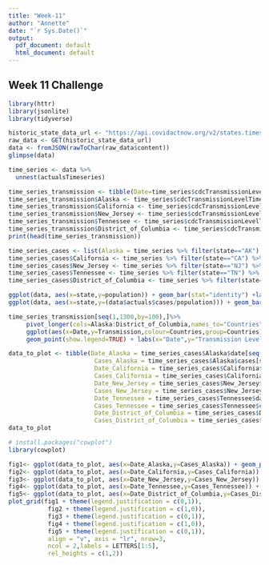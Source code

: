 ```yaml
---
title: "Week-11"
author: "Annette"
date: "`r Sys.Date()`"
output:
  pdf_document: default
  html_document: default
---
```


## Week 11 Challenge

```r
library(httr)
library(jsonlite)
library(tidyverse)

historic_state_data_url <- "https://api.covidactnow.org/v2/states.timeseries.json?apiKey=554e57bf138742219dc09545837e9228"
raw_data <- GET(historic_state_data_url)
data <- fromJSON(rawToChar(raw_data$content))
glimpse(data)

time_series <- data %>%
  unnest(actualsTimeseries)

time_series_transmission <- tibble(Date=time_series$cdcTransmissionLevelTimeseries[[which(data$state=="CA")]]$date)
time_series_transmission$Alaska <- time_series$cdcTransmissionLevelTimeseries[[which(data$state=="AK")]]$cdcTransmissionLevel
time_series_transmission$California <- time_series$cdcTransmissionLevelTimeseries[[which(data$state=="CA")]]$cdcTransmissionLevel
time_series_transmission$New_Jersey <- time_series$cdcTransmissionLevelTimeseries[[which(data$state=="NJ")]]$cdcTransmissionLevel
time_series_transmission$Tennessee <- time_series$cdcTransmissionLevelTimeseries[[which(data$state=="TN")]]$cdcTransmissionLevel
time_series_transmission$District_of_Columbia <- time_series$cdcTransmissionLevelTimeseries[[which(data$state=="DC")]]$cdcTransmissionLevel
print(head(time_series_transmission))

time_series_cases <- list(Alaska = time_series %>% filter(state=="AK") %>% select(date,cases))
time_series_cases$California <- time_series %>% filter(state=="CA") %>% select(date,cases)
time_series_cases$New_Jersey <- time_series %>% filter(state=="NJ") %>% select(date,cases)
time_series_cases$Tennessee <- time_series %>% filter(state=="TN") %>% select(date,cases)
time_series_cases$District_of_Columbia <- time_series %>% filter(state=="DC") %>% select(date,cases)

ggplot(data, aes(x=state,y=population)) + geom_bar(stat="identity") +labs(x="States",y="Population") + theme_bw()
ggplot(data, aes(x=state,y=(data$actuals$cases/population))) + geom_bar(stat="identity") + labs(x="States",y="Infected (%)")+theme_bw()

time_series_transmission[seq(1,1300,by=100),]%>%
     pivot_longer(cols=Alaska:District_of_Columbia,names_to="Countries",values_to="Transmission") %>%
     ggplot(aes(x=Date,y=Transmission,colour=Countries,group=Countries)) +
     geom_point(show.legend=TRUE) + labs(x="Date",y="Transmission Level")+theme_bw()

data_to_plot <- tibble(Date_Alaska = time_series_cases$Alaska$date[seq(1,1300,by=100)],
                        Cases_Alaska = time_series_cases$Alaska$cases[seq(1,1300,by=100)],
                        Date_California = time_series_cases$California$date[seq(1,1300,by=100)],
                        Cases_California = time_series_cases$California$cases[seq(1,1300,by=100)],
                        Date_New_Jersey = time_series_cases$New_Jersey$date[seq(1,1300,by=100)],
                        Cases_New_Jersey = time_series_cases$New_Jersey$cases[seq(1,1300,by=100)],
                        Date_Tennessee = time_series_cases$Tennessee$date[seq(1,1300,by=100)],
                        Cases_Tennessee = time_series_cases$Tennessee$cases[seq(1,1300,by=100)],
                        Date_District_of_Columbia = time_series_cases$District_of_Columbia$date[seq(1,1300,by=100)],
                        Cases_District_of_Columbia = time_series_cases$District_of_Columbia$cases[seq(1,1300,by=100)])
data_to_plot

# install.packages("cowplot")
library(cowplot)

fig1<- ggplot(data_to_plot, aes(x=Date_Alaska,y=Cases_Alaska)) + geom_point() + labs(x="Date",y="Cases", title="Alaska") + theme_bw()
fig2<- ggplot(data_to_plot, aes(x=Date_California,y=Cases_California)) + geom_point() + labs(x="Date",y="Cases", title="California") + theme_bw()
fig3<- ggplot(data_to_plot, aes(x=Date_New_Jersey,y=Cases_New_Jersey)) + geom_point() + labs(x="Date",y="Cases", title="New Jersey") + theme_bw()
fig4<- ggplot(data_to_plot, aes(x=Date_Tennessee,y=Cases_Tennessee)) + geom_point() + labs(x="Date",y="Cases", title="Tennessee") + theme_bw()
fig5<- ggplot(data_to_plot, aes(x=Date_District_of_Columbia,y=Cases_District_of_Columbia)) + geom_point() + labs(x="Date",y="Cases", title="District of Columbia") + theme_bw()
plot_grid(fig1 + theme(legend.justification = c(0,1)),
           fig2 + theme(legend.justification = c(1,0)),
           fig3 + theme(legend.justification = c(0,1)),
           fig4 + theme(legend.justification = c(1,0)),
           fig5 + theme(legend.justification = c(0,1)),
           align = "v", axis = "lr", nrow=3,
           ncol = 2,labels = LETTERS[1:5],
           rel_heights = c(1,2))
```
